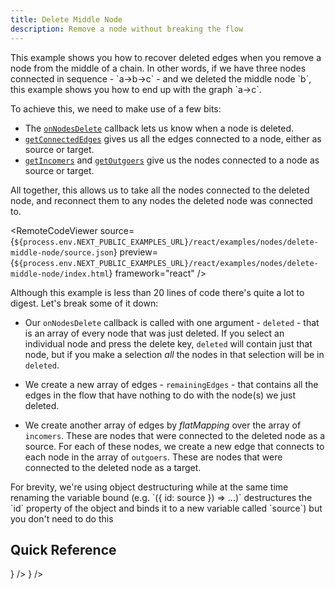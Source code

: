 ```yaml
---
title: Delete Middle Node
description: Remove a node without breaking the flow
---
```




<ExampleLayout>
This example shows you how to recover deleted edges when you remove a node from the
middle of a chain. In other words, if we have three nodes connected in sequence -
`a->b->c` - and we deleted the middle node `b`, this example shows you how to end
up with the graph `a->c`.

To achieve this, we need to make use of a few bits:

- The [`onNodesDelete`](/api-reference/react-flow#event-onnodesdelete) callback lets
  us know when a node is deleted.
- [`getConnectedEdges`](/api-reference/utils/get-connected-edges) gives us
  all the edges connected to a node, either as source or target.
- [`getIncomers`](/api-reference/utils/get-incomers) and
  [`getOutgoers`](/api-reference/utils/get-outgoers) give us the nodes
  connected to a node as source or target.

All together, this allows us to take all the nodes connected to the deleted
node, and reconnect them to any nodes the deleted node was connected to.

<RemoteCodeViewer
  source={`${process.env.NEXT_PUBLIC_EXAMPLES_URL}/react/examples/nodes/delete-middle-node/source.json`}
  preview={`${process.env.NEXT_PUBLIC_EXAMPLES_URL}/react/examples/nodes/delete-middle-node/index.html`}
  framework="react"
/>

Although this example is less than 20 lines of code there's quite a lot to digest.
Let's break some of it down:

- Our `onNodesDelete` callback is called with one argument - `deleted` - that is an
  array of every node that was just deleted. If you select an individual node and
  press the delete key, `deleted` will contain just that node, but if you make a
  selection _all_ the nodes in that selection will be in `deleted`.

- We create a new array of edges - `remainingEdges` - that contains all the edges
  in the flow that have nothing to do with the node(s) we just deleted.

- We create another array of edges by _flatMapping_ over the array of `incomers`.
  These are nodes that were connected to the deleted node as a source. For each
  of these nodes, we create a new edge that connects to each node in the array of
  `outgoers`. These are nodes that were connected to the deleted node as a target.

<Callout type="info">
For brevity, we're using object destructuring while at the same time renaming
the variable bound (e.g. `({ id: source }) => ...)` destructures the `id`
property of the object and binds it to a new variable called `source`) but you
don't need to do this
</Callout>

## Quick Reference

<Cards num={2}>
  <Cards.Card
    title="getConnectedEdges"
    href="/api-reference/utils/getConnectedEdges"
  />
  <Cards.Card title="getIncomers" href="/api-reference/utils/getIncomers" />
  <Cards.Card
    title="Array.prototype.flatMap"
    href="https://developer.mozilla.org/en-US/docs/Web/JavaScript/Reference/Global_Objects/Array/flatMap"
    icon={<ArrowTopRightOnSquareIcon />}
  />
  <Cards.Card
    title="Destructuring assignment"
    href="https://developer.mozilla.org/en-US/docs/Web/JavaScript/Reference/Operators/Destructuring_assignment#assigning_to_new_variable_names"
    icon={<ArrowTopRightOnSquareIcon />}
  />
</Cards>

</ExampleLayout>

